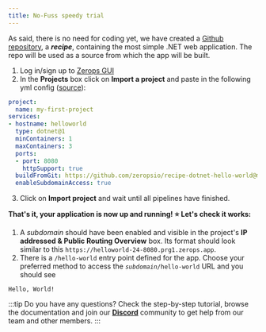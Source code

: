 ```yaml
---
title: No-Fuss speedy trial
---
```



As said, there is no need for coding yet, we have created a [Github repository](https://github.com/zeropsio/recipe-dotnet-hello-world), a ***recipe***, containing the most simple .NET web application. The repo will be used as a source from which the app will be built.

1. Log in/sign up to [Zerops GUI](https://app.zerops.io)
2. In the **Projects** box click on **Import a project** and paste in the following yml config ([source](https://github.com/zeropsio/recipe-dotnet-hello-world/blob/main/import-as-project.yml)):

```yml
project:
  name: my-first-project
services:
- hostname: helloworld
  type: dotnet@1
  minContainers: 1
  maxContainers: 3
  ports:
  - port: 8080
    httpSupport: true
  buildFromGit: https://github.com/zeropsio/recipe-dotnet-hello-world@main
  enableSubdomainAccess: true
```
3. Click on **Import project** and wait until all pipelines have finished.

**That's it, your application is now up and running! :star: Let's check it works:**

1. A *subdomain* should have been enabled and visible in the project's **IP addressed & Public Routing Overview** box. Its format should look similar to this `https://helloworld-24-8080.prg1.zerops.app`.
2. There is a `/hello-world` entry point defined for the app. Choose your preferred method to access the <code><i>subdomain</i>/hello-world</code> URL and you should see

```
Hello, World!
```

:::tip
Do you have any questions? Check the step-by-step tutorial, browse the documentation and join our **[Discord](https://discord.com/invite/WDvCZ54)** community to get help from our team and other members.
:::